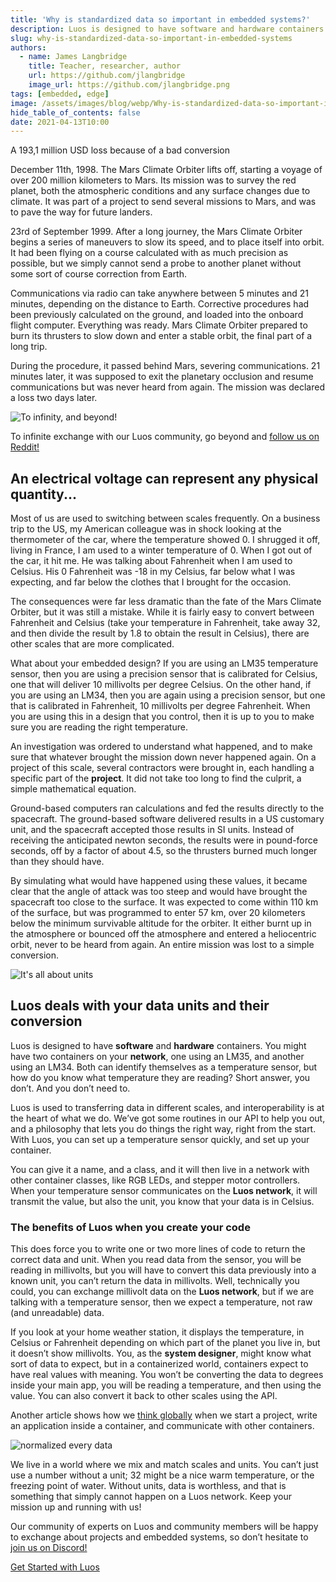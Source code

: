 ```yaml
---
title: 'Why is standardized data so important in embedded systems?'
description: Luos is designed to have software and hardware containers. Discover our article to discover why it is essential to standardize data in embedded systems.
slug: why-is-standardized-data-so-important-in-embedded-systems
authors:
  - name: James Langbridge
    title: Teacher, researcher, author
    url: https://github.com/jlangbridge
    image_url: https://github.com/jlangbridge.png
tags: [embedded, edge]
image: /assets/images/blog/webp/Why-is-standardized-data-so-important-in-embedded-systems-banner-luos.webp
hide_table_of_contents: false
date: 2021-04-13T10:00
---
```


A 193,1 million USD loss because of a bad conversion

<!--truncate-->

December 11th, 1998. The Mars Climate Orbiter lifts off, starting a voyage of over 200 million kilometers to Mars. Its mission was to survey the red planet, both the atmospheric conditions and any surface changes due to climate. It was part of a project to send several missions to Mars, and was to pave the way for future landers.

23rd of September 1999. After a long journey, the Mars Climate Orbiter begins a series of maneuvers to slow its speed, and to place itself into orbit. It had been flying on a course calculated with as much precision as possible, but we simply cannot send a probe to another planet without some sort of course correction from Earth.

Communications via radio can take anywhere between 5 minutes and 21 minutes, depending on the distance to Earth. Corrective procedures had been previously calculated on the ground, and loaded into the onboard flight computer. Everything was ready. Mars Climate Orbiter prepared to burn its thrusters to slow down and enter a stable orbit, the final part of a long trip.

During the procedure, it passed behind Mars, severing communications. 21 minutes later, it was supposed to exit the planetary occlusion and resume communications but was never heard from again. The mission was declared a loss two days later.

![To infinity, and beyond!](/assets/images/blog/infinity-beyond-luos.png)

To infinite exchange with our Luos community, go beyond and <a rel="external nofollow" href="https://www.reddit.com/r/Luos/" target="_blank">follow us on Reddit!</a>

<h2> An electrical voltage can represent any physical quantity... </h2>

Most of us are used to switching between scales frequently. On a business trip to the US, my American colleague was in shock looking at the thermometer of the car, where the temperature showed 0. I shrugged it off, living in France, I am used to a winter temperature of 0. When I got out of the car, it hit me. He was talking about Fahrenheit when I am used to Celsius. His 0 Fahrenheit was -18 in my Celsius, far below what I was expecting, and far below the clothes that I brought for the occasion.

The consequences were far less dramatic than the fate of the Mars Climate Orbiter, but it was still a mistake. While it is fairly easy to convert between Fahrenheit and Celsius (take your temperature in Fahrenheit, take away 32, and then divide the result by 1.8 to obtain the result in Celsius), there are other scales that are more complicated.

What about your embedded design? If you are using an LM35 temperature sensor, then you are using a precision sensor that is calibrated for Celsius, one that will deliver 10 millivolts per degree Celsius. On the other hand, if you are using an LM34, then you are again using a precision sensor, but one that is calibrated in Fahrenheit, 10 millivolts per degree Fahrenheit. When you are using this in a design that you control, then it is up to you to make sure you are reading the right temperature.

An investigation was ordered to understand what happened, and to make sure that whatever brought the mission down never happened again. On a project of this scale, several contractors were brought in, each handling a specific part of the **project**. It did not take too long to find the culprit, a simple mathematical equation.

Ground-based computers ran calculations and fed the results directly to the spacecraft. The ground-based software delivered results in a US customary unit, and the spacecraft accepted those results in SI units. Instead of receiving the anticipated newton seconds, the results were in pound-force seconds, off by a factor of about 4.5, so the thrusters burned much longer than they should have.

By simulating what would have happened using these values, it became clear that the angle of attack was too steep and would have brought the spacecraft too close to the surface. It was expected to come within 110 km of the surface, but was programmed to enter 57 km, over 20 kilometers below the minimum survivable altitude for the orbiter. It either burnt up in the atmosphere or bounced off the atmosphere and entered a heliocentric orbit, never to be heard from again. An entire mission was lost to a simple conversion.

![It's all about units](https://uploads-ssl.webflow.com/602cf5c87ad04ea98eaa99da/604739213bb4cf427cd650cc_2.jpeg)

<h2> Luos deals with your data units and their conversion </h2>

Luos is designed to have **software** and **hardware** containers. You might have two containers on your **network**, one using an LM35, and another using an LM34. Both can identify themselves as a temperature sensor, but how do you know what temperature they are reading? Short answer, you don’t. And you don’t need to.

Luos is used to transferring data in different scales, and interoperability is at the heart of what we do. We’ve got some routines in our API to help you out, and a philosophy that lets you do things the right way, right from the start. With Luos, you can set up a temperature sensor quickly, and set up your container.

You can give it a name, and a class, and it will then live in a network with other container classes, like RGB LEDs, and stepper motor controllers. When your temperature sensor communicates on the **Luos network**, it will transmit the value, but also the unit, you know that your data is in Celsius.

<h3> The benefits of Luos when you create your code </h3>

This does force you to write one or two more lines of code to return the correct data and unit. When you read data from the sensor, you will be reading in millivolts, but you will have to convert this data previously into a known unit, you can’t return the data in millivolts. Well, technically you could, you can exchange millivolt data on the **Luos network**, but if we are talking with a temperature sensor, then we expect a temperature, not raw (and unreadable) data.

If you look at your home weather station, it displays the temperature, in Celsius or Fahrenheit depending on which part of the planet you live in, but it doesn’t show millivolts. You, as the **system designer**, might know what sort of data to expect, but in a containerized world, containers expect to have real values with meaning. You won’t be converting the data to degrees inside your main app, you will be reading a temperature, and then using the value. You can also convert it back to other scales using the API.

Another article shows how we [think globally](/2021-06-13-think-globally.mdx) when we start a project, write an application inside a container, and communicate with other containers.

![normalized every data](https://uploads-ssl.webflow.com/602cf5c87ad04ea98eaa99da/6047392c3b744162439a30f3_3.jpeg)

We live in a world where we mix and match scales and units. You can’t just use a number without a unit; 32 might be a nice warm temperature, or the freezing point of water. Without units, data is worthless, and that is something that simply cannot happen on a Luos network. Keep your mission up and running with us!

Our community of experts on Luos and community members will be happy to exchange about projects and embedded systems, so don’t hesitate to <a rel="external nofollow" href="https://discord.gg/luos-community-902486791658041364" target="_blank">join us on Discord!</a>

[Get Started with Luos](/tutorials/get-started)
